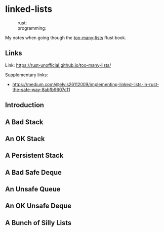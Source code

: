 = linked-lists =
:rust:
:programming:

My notes when going though the  [[https://rust-unofficial.github.io/too-many-lists/|too-many-lists]] Rust book.

== Links ==

Link: https://rust-unofficial.github.io/too-many-lists/

Supplementary links:
* https://medium.com/@elvis26112009/implementing-linked-lists-in-rust-the-safe-way-8abfb9607c11


== Introduction ==
== A Bad Stack ==
== An OK Stack ==
== A Persistent Stack ==
== A Bad Safe Deque ==
== An Unsafe Queue ==
== An OK Unsafe Deque ==
== A Bunch of Silly Lists ==
